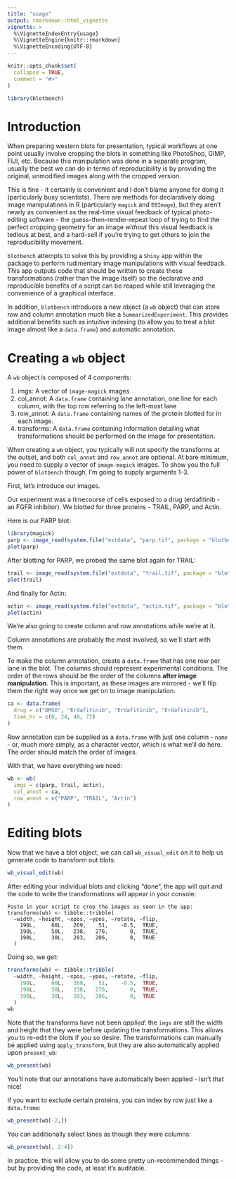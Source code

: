 ```yaml
---
title: "usage"
output: rmarkdown::html_vignette
vignette: >
  %\VignetteIndexEntry{usage}
  %\VignetteEngine{knitr::rmarkdown}
  %\VignetteEncoding{UTF-8}
---
```


```r
knitr::opts_chunk$set(
  collapse = TRUE,
  comment = "#>"
)
```

```r
library(blotbench)
```

# Introduction

When preparing western blots for presentation, typical workflows at one point usually involve cropping the blots in something like PhotoShop, GIMP, FIJI, etc. Because this manipulation was done in a separate program, usually the best we can do in terms of reproducibility is by providing the original, unmodified images along with the cropped version. 

This is fine - it certainly is convenient and I don't blame anyone for doing it (particularly busy scientists). There are methods for declaratively doing image manipulations in R (particularly `magick` and `EBImage`), but they aren't nearly as convenient as the real-time visual feedback of typical photo-editing software - the guess-then-render-repeat loop of trying to find the perfect cropping geometry for an image *without* this visual feedback is tedious at best, and a hard-sell if you're trying to get others to join the reproducibility movement.

`blotbench` attempts to solve this by providing a `Shiny` app within the package to perform rudimentary image manipulations with visual feedback. This app outputs code that should be written to create these transformations (rather than the image itself) so the declarative and reproducible benefits of a script can be reaped while still leveraging the convenience of a graphical interface.

In addition, `blotbench` introduces a new object (a `wb` object) that can store row and column annotation much like a `SummarizedExperiment`. This provides additional benefits such as intuitive indexing (to allow you to treat a blot image almost like a `data.frame`) and automatic annotation.

# Creating a `wb` object

A `wb` object is composed of 4 components:

1. imgs: A vector of `image-magick` images
2. col_annot: A `data.frame` containing lane annotation, one line for each column, with the top row referring to the left-most lane
3. row_annot: A `data.frame` containing names of the protein blotted for in each image. 
4. transforms: A `data.frame` containing information detailing what transformations should be performed on the image for presentation.

When creating a `wb` object, you typically will not specify the transforms at the outset, and both `col_annot` and `row_annot` are optional. At bare minimum, you need to supply a vector of `image-magick` images. To show you the full power of `blotbench` though, I'm going to supply arguments 1-3.

First, let's introduce our images.

Our experiment was a timecourse of cells exposed to a drug (erdafitinib - an FGFR inhibitor). We blotted for three proteins - TRAIL, PARP, and Actin.

Here is our PARP blot:

```r
library(magick)
parp <- image_read(system.file("extdata", "parp.tif", package = "blotbench"))
plot(parp)
```

After blotting for PARP, we probed the same blot again for TRAIL:

```r
trail <- image_read(system.file("extdata", "trail.tif", package = "blotbench"))
plot(trail)
```

And finally for Actin:

```r
actin <- image_read(system.file("extdata", "actin.tif", package = "blotbench"))
plot(actin)
```

We're also going to create column and row annotations while we're at it. 

Column annotations are probably the most involved, so we'll start with them.

To make the column annotation, create a `data.frame` that has one row per lane in the blot. The columns should represent experimental conditions. The order of the rows should be the order of the columns **after image manipulation**. This is important, as these images are mirrored - we'll flip them the right way once we get on to image manipulation.

```r
ca <- data.frame(
  drug = c("DMSO", "Erdafitinib", "Erdafitinib", "Erdafitinib"),
  time_hr = c(0, 24, 48, 72)
)
```

Row annotation can be supplied as a `data.frame` with just one column - `name` - or, much more simply, as a character vector, which is what we'll do here. The order should match the order of images.

With that, we have everything we need:

```r
wb <- wb(
  imgs = c(parp, trail, actin),
  col_annot = ca,
  row_annot = c("PARP", "TRAIL", "Actin")
)
```

# Editing blots

Now that we have a blot object, we can call `wb_visual_edit` on it to help us generate code to transform out blots:

```r
wb_visual_edit(wb)
```

After editing your individual blots and clicking "done", the app will quit and the code to write the transformations will appear in your console:

```
Paste in your script to crop the images as seen in the app:
transforms(wb) <- tibble::tribble(
  ~width, ~height, ~xpos, ~ypos, ~rotate, ~flip,
    190L,     60L,   269,    51,    -0.5,  TRUE,
    190L,     50L,   238,   276,       0,  TRUE,
    190L,     30L,   283,   206,       0,  TRUE
  )
```

Doing so, we get:

```r
transforms(wb) <- tibble::tribble(
  ~width, ~height, ~xpos, ~ypos, ~rotate, ~flip,
    190L,     60L,   269,    51,    -0.5,  TRUE,
    190L,     50L,   238,   276,       0,  TRUE,
    190L,     30L,   283,   206,       0,  TRUE
  )
wb
```

Note that the transforms have not been *applied*: the `imgs` are still the width and height that they were before updating the transformations. This allows you to re-edit the blots if you so desire. The transformations can manually be applied using `apply_transform`, but they are also automatically applied upon `present_wb`:

```r
wb_present(wb)
```

You'll note that our annotations have automatically been applied - isn't that nice!

If you want to exclude certain proteins, you can index by row just like a `data.frame`:

```r
wb_present(wb[-2,])
```

You can additionally select lanes as though they were columns:

```r
wb_present(wb[, 2:4])
```

In practice, this will allow you to do some pretty un-recommended things - but by providing the code, at least it's auditable.
